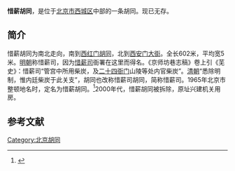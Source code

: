{{Coord|39.9215469|116.3788185|type:landmark_region:CN-11_source:GoogleMaps|display=title}}
'''惜薪胡同'''，是位于[[北京市|北京市]][[西城区|西城区]]中部的一条胡同。现已无存。

==简介==
惜薪胡同为南北走向，南到[[西红门胡同|西红门胡同]]，北到[[西安门大街|西安门大街]]。全长602米，平均宽5米。[[明朝|明朝]]称惜薪司，因为[[惜薪司|惜薪司]]衙署在这里而得名。《京师坊巷志稿》卷上引《芜史》：惜薪司“管宫中所用柴炭，及[[二十四衙门|二十四衙门]]山陵等处内官柴炭”。[[清朝|清朝]]“悉除明制，惟内廷柴炭于此关支”，胡同也改称惜薪司胡同，简称惜薪司。1965年北京市整顿地名时，定名为惜薪胡同。<ref>{{Cite web |url=http://www.bjdclib.com/subdb/laneculture/lane/200907/t20090703_4906.html |title=惜薪胡同，东华流韵，2009-07-03 |access-date=2015-03-08 |archive-date=2016-03-05 |archive-url=https://web.archive.org/web/20160305070129/http://www.bjdclib.com/subdb/laneculture/lane/200907/t20090703_4906.html |dead-url=no }}</ref>2000年代，惜薪胡同被拆除，原址兴建机关用房。

==参考文献==
{{reflist}}

[[Category:北京胡同|Category:北京胡同]]